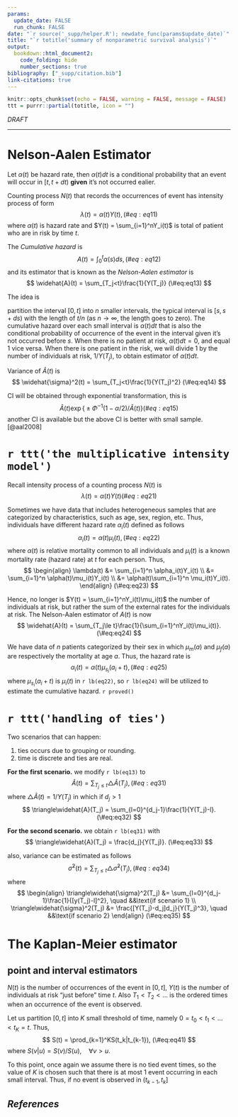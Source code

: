 ```yaml
---
params:
  update_date: FALSE
  run_chunk: FALSE
date: "`r source('_supp/helper.R'); newdate_func(params$update_date)`"
title: "`r totitle('summary of nonparametric survival analysis')`"
output: 
  bookdown::html_document2:
    code_folding: hide
    number_sections: true
bibliography: ["_supp/citation.bib"]
link-citations: true
---
```


\newcommand{\bf}[1]{\boldsymbol{#1}}
\newcommand{\hat}[1]{\widehat{#1}}
\newcommand{\mm}[1]{\mathbb{#1}}
\newcommand{\bar}[1]{\overline{#1}}
\newcommand{\tp}[1]{{#1}^{\top}}

\def\E{\Bbb{E}}
\def\V{\Bbb{V}}
\def\P{\Bbb{P}}
\def\I{{\large\unicode{x1D7D9}}}
\def\indep{\perp\!\!\!\!\perp}
\newcommand{\overeq}[2]{\stackrel{#1}{#2}}
\def\epsilon{\varepsilon} 

```r
knitr::opts_chunk$set(echo = FALSE, warning = FALSE, message = FALSE)
ttt = purrr::partial(totitle, icon = "")
```

::: {.watermark}
*DRAFT*
:::

---

# Nelson-Aalen Estimator

Let $\alpha(t)$ be hazard rate, then  $\alpha(t)dt$ is a conditional probability that an event will occur in $[t,t+dt)$ **given** it's not occurred ealier. 

Counting process $N(t)$ that records the occurrences of event has intensity process of form
$$
\lambda(t) = \alpha(t)Y(t),
(\#eq:eq11)
$$
where $\alpha(t)$ is hazard rate and $Y(t) = \sum_{i=1}^nY_i(t)$ is total of patient who are in risk by time $t$. 

The *Cumulative hazard* is 
$$
A(t) = \int_0^t\alpha(s)ds,
(\#eq:eq12)
$$
and its estimator that is known as the *Nelson-Aalen estimator* is
$$
\hat{A}(t) = \sum_{T_j<t}\frac{1}{Y(T_j)}
(\#eq:eq13)
$$

:::: {.blackbox .brainstorm}
::: {.center}
The idea is
:::
partition the interval $[0,t]$ into $n$ smaller intervals, the typical interval is $[s,s+ds)$ with the length of $t/n$ (as $n \to \infty$, the length goes to zero). The cumulative hazard over each small interval is $\alpha(t)dt$ that is also the conditional probability of occurrence of the event in the interval given it's not occurred before $s$. When there is no patient at risk, $\alpha(t)dt=0$, and equal 1 vice versa. When there is one patient in the risk, we will divide 1 by the number of individuals at risk, $1/Y(T_j)$,  to obtain estimator of $\alpha(t)dt$.
::::

Variance of $\hat{A}(t)$ is 
$$
\hat{\sigma}^2(t) = \sum_{T_j<t}\frac{1}{Y(T_j)^2}
(\#eq:eq14)
$$

CI will be obtained through exponential transformation, this is 
$$
\hat{A}(t)\exp\Big\{\pm\Phi^{-1}(1-\alpha/2)/\hat{A}(t)\Big\}
(\#eq:eq15)
$$
another CI is available but the above CI is better with small sample. [@aal2008]

# `r ttt('the multiplicative intensity model')`

Recall intensity process of a counting process $N(t)$ is 
$$
\lambda(t) = \alpha(t)Y(t)
(\#eq:eq21)
$$

Sometimes we have data that includes heterogeneous samples that are categorized by characteristics, such as age, sex, region, etc. Thus, individuals have different hazard rate $\alpha_i(t)$ defined as follows
$$
\alpha_i(t) = \alpha(t)\mu_i(t),
(\#eq:eq22)
$$
where $\alpha(t)$ is relative mortality common to all individuals and $\mu_i(t)$ is a known mortality rate (hazard rate) at $t$ for each person. Thus, 
$$
\begin{align}
\lambda(t) &= \sum_{i=1}^n \alpha_i(t)Y_i(t) \\
&= \sum_{i=1}^n \alpha(t)\mu_i(t)Y_i(t) \\
&= \alpha(t)\sum_{i=1}^n \mu_i(t)Y_i(t).
\end{align}
(\#eq:eq23)
$$

Hence, no longer is $Y(t) = \sum_{i=1}^nY_i(t)\mu_i(t)$ the number of individuals at risk, but rather the sum of the external rates for the individuals at risk. The Nelson-Aalen estimator of $A(t)$ is now 
$$
\hat{A}(t) = \sum_{T_j\le t}\frac{1}{\sum_{i=1}^nY_i(t)\mu_i(t)}.
(\#eq:eq24)
$$

::: {.example}
We have data of $n$ patients categorized by their sex in which $\mu_m(a)$ and $\mu_f(a)$ are respectively the mortality at age $a$. Thus, the hazard rate is 
$$
\alpha_i(t) = \alpha(t)\mu_{s_i}(a_i+t),
(\#eq:eq25)
$$
where $\mu_{s_i}(a_i+t)$ is $\mu_i(t)$ in `r lb(eq22)`, so `r lb(eq24)` will be utilized to estimate the cumulative hazard. `r proved()`
:::

# `r ttt('handling of ties')`

Two scenarios that can happen:

1. ties occurs due to grouping or rounding.
2. time is discrete and ties are real.

**For the first scenario.** we modify `r lb(eq13)` to 
$$
\hat{A}(t) = \sum_{T_j \le t}\triangle\hat{A}(T_j),
(\#eq:eq31)
$$
where $\triangle\hat{A}(t) = 1/Y(T_j)$ in which if $d_j > 1$
$$
\triangle\hat{A}(T_j) = \sum_{l=0}^{d_j-1}\frac{1}{Y(T_j)-l}.
(\#eq:eq32)
$$

**For the second scenario.**  we obtain `r lb(eq31)` with 
$$
\triangle\hat{A}(T_j) = \frac{d_j}{Y(T_j)}.
(\#eq:eq33)
$$

also, variance can be estimated as follows
$$
\hat{\sigma}^2(t) = \sum_{T_j\le t}\triangle\hat{\sigma}^2(T_j),
(\#eq:eq34)
$$
where 
$$
\begin{align}
\triangle\hat{\sigma}^2(T_j) &= \sum_{l=0}^{d_j-1}\frac{1}{[y(T_j)-l]^2}, \quad &&\text{if scenario 1} \\
\triangle\hat{\sigma}^2(T_j) &= \frac{[Y(T_j)-d_j]d_j}{Y(T_j)^3}, \quad &&\text{if scenario 2}
\end{align}
(\#eq:eq35)
$$

# The Kaplan-Meier estimator

## point and interval estimators

$N(t)$ is the number of occurrences of the event in $[0,t]$, $Y(t)$ is the number of individuals at risk "just before" time $t$. Also $T_1 < T_2<\dots$ is the ordered times when an occurrence of the event is observed. 

Let us partition $[0,t]$ into $K$ small threshold of time, namely $0 = t_0 < t_1 < \dots < t_K =t$. Thus, 
$$
S(t) = \prod_{k=1}^KS(t_k|t_{k-1}),
(\#eq:eq41)
$$
where $S(v|u) =S(v)/S(u), \quad \forall v>u$. 

To this point, once again we assume there is no tied event times, so the value of $K$ is chosen such that there is at most 1 event occurring in each small interval. Thus, if no event is observed in $(t_{k-1},t_k]$










<!-- ----------------------------------------------------------------------------- -->

::: {.shad}
# _References_ {-}
:::
